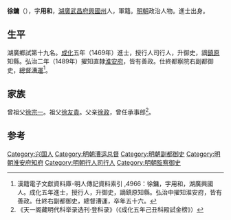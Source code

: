 {{Otheruses|other=名为徐镛的其他人物|徐镛}}
{{Otheruses|other=名为徐用和的其他人物|徐用和}}

'''徐鏞'''（{{bd|1421年||1476年}}），字'''用和'''，[[湖廣|湖廣]][[武昌府|武昌府]][[興國州|興國州]]人，軍籍。[[明朝|明朝]]政治人物。進士出身。

==生平==
湖廣鄉試第十九名。[[成化|成化]]五年（1469年）進士，授行人司行人，升御史，謫[[鎮原|鎮原]]知縣。弘治二年（1489年）擢知直隸[[淮安府|淮安府]]，皆有善政。仕終都察院右副都御史，[[總督漕運|總督漕運]]<ref>漢籍電子文獻資料庫-明人傳記資料索引 ,4966：徐鏞，字用和，湖廣興國人。成化五年進士，授行人，升御史，謫鎮原知縣。弘治中擢知淮安府，皆有善政。仕終右副都御史，總督漕運，卒年五十六。</ref>。

==家族==
曾祖父[[徐宗一|徐宗一]]。祖父[[徐友貴|徐友貴]]。父亲[[徐政|徐政]]，曾任承事郎<ref>《天一阁藏明代科举录选刊·登科录》（《成化五年己丑科殿試金榜》）</ref>。

==参考==
{{reflist}}

{{成化五年己丑科殿試金榜}}

{{Authority control}}

{{DEFAULTSORT:Xu徐}}
[[Category:兴国人|Category:兴国人]]
[[Category:明朝漕运总督|Category:明朝漕运总督]]
[[Category:明朝副都御史|Category:明朝副都御史]]
[[Category:明朝淮安府知府|Category:明朝淮安府知府]]
[[Category:明朝行人司行人|Category:明朝行人司行人]]
[[Category:明朝監察御史|Category:明朝監察御史]]


{{明朝人物小作品}}